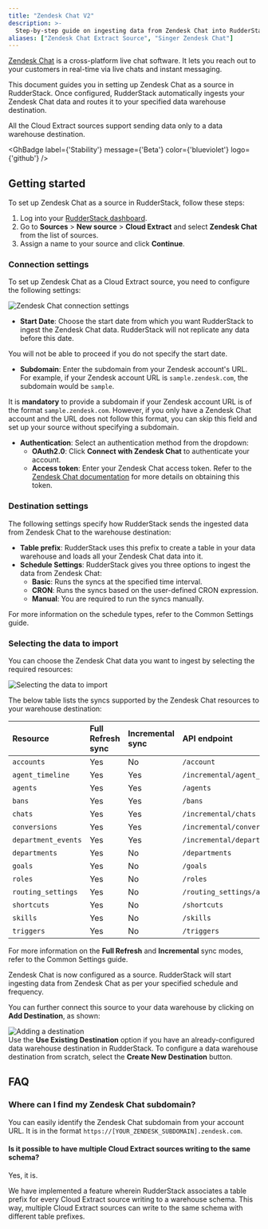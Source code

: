```yaml
---
title: "Zendesk Chat V2"
description: >-
  Step-by-step guide on ingesting data from Zendesk Chat into RudderStack.
aliases: ["Zendesk Chat Extract Source", "Singer Zendesk Chat"]
---
```


[Zendesk Chat](https://www.zendesk.com/in/service/messaging/live-chat/) is a cross-platform live chat software. It lets you reach out to your customers in real-time via live chats and instant messaging.

This document guides you in setting up Zendesk Chat as a source in RudderStack. Once configured, RudderStack automatically ingests your Zendesk Chat data and routes it to your specified data warehouse destination.

<div class="warningBlock">
All the Cloud Extract sources support sending data only to a <Link to="/destinations/warehouse-destinations/">data warehouse destination</Link>.
</div>

<GhBadge
  label={'Stability'}
  message={'Beta'}
  color={'blueviolet'}
  logo={'github'}
/>

## Getting started

To set up Zendesk Chat as a source in RudderStack, follow these steps:

1. Log into your [RudderStack dashboard](https://app.rudderstack.com/).
2. Go to **Sources** > **New source** > **Cloud Extract** and select **Zendesk Chat** from the list of sources.
3. Assign a name to your source and click **Continue**.

### Connection settings

To set up Zendesk Chat as a Cloud Extract source, you need to configure the following settings:

<img src="../../assets/cloud-extract-sources/zendesk-chat-connection-settings.png" alt="Zendesk Chat connection settings" />

- **Start Date**: Choose the start date from which you want RudderStack to ingest the Zendesk Chat data. RudderStack will not replicate any data before this date.

<div class="warningBlock">
You will not be able to proceed if you do not specify the start date.
</div>

- **Subdomain**: Enter the subdomain from your Zendesk account's URL. For example, if your Zendesk account URL is `sample.zendesk.com`, the subdomain would be `sample`.

<div class="warningBlock">
It is <strong>mandatory</strong> to provide a subdomain if your Zendesk account URL is of the format <code class="inline-code">sample.zendesk.com</code>. However, if you only have a Zendesk Chat account and the URL does not follow this format, you can skip this field and set up your source without specifying a subdomain.
</div>

- **Authentication**: Select an authentication method from the dropdown:
    - **OAuth2.0**: Click **Connect with Zendesk Chat** to authenticate your account.
    - **Access token**: Enter your Zendesk Chat access token. Refer to the [Zendesk Chat documentation](https://support.zendesk.com/hc/en-us/articles/4408882184986-Getting-an-OAuth-access-token-for-testing-purposes) for more details on obtaining this token.

### Destination settings

The following settings specify how RudderStack sends the ingested data from Zendesk Chat to the warehouse destination:

- **Table prefix**: RudderStack uses this prefix to create a table in your data warehouse and loads all your Zendesk Chat data into it.
- **Schedule Settings**: RudderStack gives you three options to ingest the data from Zendesk Chat:
    - **Basic**: Runs the syncs at the specified time interval. 
    - **CRON**: Runs the syncs based on the user-defined CRON expression.
    - **Manual**: You are required to run the syncs manually.

<div class="infoBlock">
For more information on the schedule types, refer to the <Link to="/sources/extract/common-settings/">Common Settings</Link> guide.
</div>

### Selecting the data to import

You can choose the Zendesk Chat data you want to ingest by selecting the required resources:

<img src="../../assets/cloud-extract-sources/zendesk-chat-connection-settings-2.png" alt="Selecting the data to import" />

The below table lists the syncs supported by the Zendesk Chat resources to your warehouse destination:

| Resource | Full Refresh sync | Incremental sync | API endpoint |
| :---| :---- | :---- |  :---- |
| `accounts` |  Yes | No | `/account` |
| `agent_timeline` | Yes | Yes |  `/incremental/agent_timeline` |
| `agents` | Yes | Yes | `/agents`|
| `bans` | Yes | Yes |  `/bans`|
| `chats` | Yes | Yes | `/incremental/chats` |
| `conversions` | Yes | Yes | `/incremental/conversions`| 
| `department_events` | Yes | Yes |  `/incremental/department_events` |
| `departments` | Yes | No | `/departments`|
| `goals` | Yes | No | `/goals` | 
| `roles` | Yes | No | `/roles`|
| `routing_settings` | Yes | No |  `/routing_settings/account`|
| `shortcuts` | Yes | No | `/shortcuts` |
| `skills` | Yes | No | `/skills`|
| `triggers` | Yes | No | `/triggers`|

<div class="infoBlock">
For more information on the <strong>Full Refresh</strong> and <strong>Incremental</strong> sync modes, refer to the <Link to="/sources/extract/common-settings/#sync-modes">Common Settings</Link> guide.
</div>

Zendesk Chat is now configured as a source. RudderStack will start ingesting data from Zendesk Chat as per your specified schedule and frequency.

You can further connect this source to your data warehouse by clicking on **Add Destination**, as shown:

<img src="../../assets/cloud-extract-sources/add-destination.png" alt="Adding a destination" />

<div class="successBlock">
Use the <strong>Use Existing Destination</strong> option if you have an already-configured data warehouse destination in RudderStack. To configure a data warehouse destination from scratch, select the <strong>Create New Destination</strong> button.
</div>

## FAQ

### Where can I find my Zendesk Chat subdomain?

You can easily identify the Zendesk Chat subdomain from your account URL. It is in the format `https://[YOUR_ZENDESK_SUBDOMAIN].zendesk.com`.

#### Is it possible to have multiple Cloud Extract sources writing to the same schema?

Yes, it is.

We have implemented a feature wherein RudderStack associates a table prefix for every Cloud Extract source writing to a warehouse schema. This way, multiple Cloud Extract sources can write to the same schema with different table prefixes.